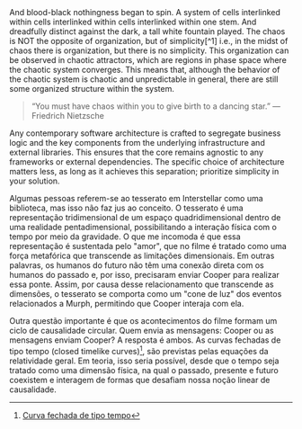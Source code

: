 <Micro title="K" date="2024-07-18">
And blood-black nothingness began to spin. A system of cells interlinked within cells interlinked within cells interlinked within one stem. And dreadfully distinct against the dark, a tall white fountain played.
</Micro>

<Micro title="Chaos Theory" date="2024-07-24">
The chaos is NOT the opposite of organization, but of simplicity[^1] i.e., in the midst of chaos there is organization, but there is no simplicity. This organization can be observed in chaotic attractors, which are regions in phase space where the chaotic system converges. This means that, although the behavior of the chaotic system is chaotic and unpredictable in general, there are still some organized structure within the system.

> “You must have chaos within you to give birth to a dancing star.” — Friedrich Nietzsche
[^1]: [O Efeito Borboleta Explicado: A Beleza do Caos](https://www.youtube.com/watch?v=rmxXe44po0s)
</Micro>

<Micro title="The Simple Architecture" date="2024-08-26">
Any contemporary software architecture is crafted to segregate business logic and the key components from the underlying infrastructure and external libraries. This ensures that the core remains agnostic to any frameworks or external dependencies. The specific choice of architecture matters less, as long as it achieves this separation; prioritize simplicity in your solution.
</Micro>

<Micro title="Interstellar Gravity" date="2024-09-12">

Algumas pessoas referem-se ao tesserato em Interstellar como uma biblioteca, mas isso não faz jus ao conceito. O tesserato é uma representação tridimensional de um espaço quadridimensional dentro de uma realidade pentadimensional, possibilitando a interação física com o tempo por meio da gravidade. O que me incomoda é que essa representação é sustentada pelo "amor", que no filme é tratado como uma força metafórica que transcende as limitações dimensionais. Em outras palavras, os humanos do futuro não têm uma conexão direta com os humanos do passado e, por isso, precisaram enviar Cooper para realizar essa ponte. Assim, por causa desse relacionamento que transcende as dimensões, o tesserato se comporta como um "cone de luz" dos eventos relacionados a Murph, permitindo que Cooper interaja com ela.

Outra questão importante é que os acontecimentos do filme formam um ciclo de causalidade circular. Quem envia as mensagens: Cooper ou as mensagens enviam Cooper? A resposta é ambos. As curvas fechadas de tipo tempo (closed timelike curves)[^2], são previstas pelas equações da relatividade geral. Em teoria, isso seria possível, desde que o tempo seja tratado como uma dimensão física, na qual o passado, presente e futuro coexistem e interagem de formas que desafiam nossa noção linear de causalidade.

[^2]: [Curva fechada de tipo tempo](https://www.wikiwand.com/pt/articles/Curva_fechada_de_tipo_tempo)
</Micro>
